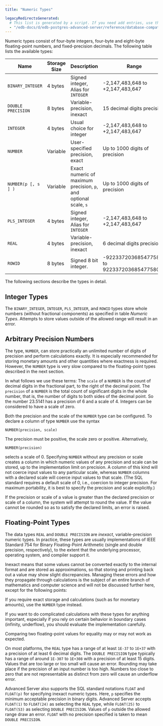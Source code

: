 ```yaml
---
title: "Numeric Types"

legacyRedirectsGenerated:
  # This list is generated by a script. If you need add entries, use the `legacyRedirects` key.
  - "/edb-docs/d/edb-postgres-advanced-server/reference/database-compatibility-for-oracle-developers-reference-guide/11/Database_Compatibility_for_Oracle_Developers_Reference_Guide.1.012.html"
---
```


<div id="numeric_types" class="registered_link"></div>

Numeric types consist of four-byte integers, four-byte and eight-byte floating-point numbers, and fixed-precision decimals. The following table lists the available types:

| Name                | Storage Size | Description                                                      | Range                                       |
| ------------------- | ------------ | ---------------------------------------------------------------- | ------------------------------------------- |
| `BINARY_INTEGER`    | 4 bytes      | Signed integer, Alias for `INTEGER`                              | -2,147,483,648 to +2,147,483,647            |
| `DOUBLE PRECISION`  | 8 bytes      | Variable-precision, inexact                                      | 15 decimal digits precision                 |
| `INTEGER`           | 4 bytes      | Usual choice for integer                                         | -2,147,483,648 to +2,147,483,647            |
| `NUMBER`            | Variable     | User-specified precision, exact                                  | Up to 1000 digits of precision              |
| `NUMBER(p [, s ] )` | Variable     | Exact numeric of maximum precision, `p`, and optional scale, `s` | Up to 1000 digits of precision              |
| `PLS_INTEGER`       | 4 bytes      | Signed integer, Alias for `INTEGER`                              | -2,147,483,648 to +2,147,483,647            |
| `REAL`              | 4 bytes      | Variable-precision, inexact                                      | 6 decimal digits precision                  |
| `ROWID`             | 8 bytes      | Signed 8 bit integer.                                            | -9223372036854775808 to 9223372036854775807 |

The following sections describe the types in detail.

## Integer Types

The `BINARY_INTEGER`, `INTEGER`, `PLS_INTEGER`, and `ROWID` types store whole numbers (without fractional components) as specified in table *Numeric Types*. Attempts to store values outside of the allowed range will result in an error.

## Arbitrary Precision Numbers

The type, `NUMBER`, can store practically an unlimited number of digits of precision and perform calculations exactly. It is especially recommended for storing monetary amounts and other quantities where exactness is required. However, the `NUMBER` type is very slow compared to the floating-point types described in the next section.

In what follows we use these terms: The `scale` of a `NUMBER` is the count of decimal digits in the fractional part, to the right of the decimal point. The `precision` of a `NUMBER` is the total count of significant digits in the whole number, that is, the number of digits to both sides of the decimal point. So the number 23.5141 has a precision of 6 and a scale of 4. Integers can be considered to have a scale of zero.

Both the precision and the scale of the `NUMBER` type can be configured. To declare a column of type `NUMBER` use the syntax

```text
NUMBER(precision, scale)
```

The precision must be positive, the scale zero or positive. Alternatively,

```text
NUMBER(precision)
```

selects a scale of 0. Specifying `NUMBER` without any precision or scale creates a column in which numeric values of any precision and scale can be stored, up to the implementation limit on precision. A column of this kind will not coerce input values to any particular scale, whereas `NUMBER` columns with a declared scale will coerce input values to that scale. (The SQL standard requires a default scale of 0, i.e., coercion to integer precision. For maximum portability, it is best to specify the precision and scale explicitly.)

If the precision or scale of a value is greater than the declared precision or scale of a column, the system will attempt to round the value. If the value cannot be rounded so as to satisfy the declared limits, an error is raised.

## Floating-Point Types

The data types `REAL` and `DOUBLE PRECISION` are *inexact*, variable-precision numeric types. In practice, these types are usually implementations of IEEE Standard 754 for Binary Floating-Point Arithmetic (single and double precision, respectively), to the extent that the underlying processor, operating system, and compiler support it.

Inexact means that some values cannot be converted exactly to the internal format and are stored as approximations, so that storing and printing back out a value may show slight discrepancies. Managing these errors and how they propagate through calculations is the subject of an entire branch of mathematics and computer science and will not be discussed further here, except for the following points:

If you require exact storage and calculations (such as for monetary amounts), use the `NUMBER` type instead.

If you want to do complicated calculations with these types for anything important, especially if you rely on certain behavior in boundary cases (infinity, underflow), you should evaluate the implementation carefully.

Comparing two floating-point values for equality may or may not work as expected.

On most platforms, the `REAL` type has a range of at least `1E-37` to `1E+37` with a precision of at least 6 decimal digits. The `DOUBLE PRECISION` type typically has a range of around `1E-307` to `1E+308` with a precision of at least 15 digits. Values that are too large or too small will cause an error. Rounding may take place if the precision of an input number is too high. Numbers too close to zero that are not representable as distinct from zero will cause an underflow error.

Advanced Server also supports the SQL standard notations `FLOAT` and `FLOAT(p)` for specifying inexact numeric types. Here, `p` specifies the minimum acceptable precision in binary digits. Advanced Server accepts `FLOAT(1)` to `FLOAT(24)` as selecting the `REAL` type, while `FLOAT(25)` to `FLOAT(53)` as selecting `DOUBLE PRECISION`. Values of `p` outside the allowed range draw an error. `FLOAT` with no precision specified is taken to mean `DOUBLE PRECISION`.
